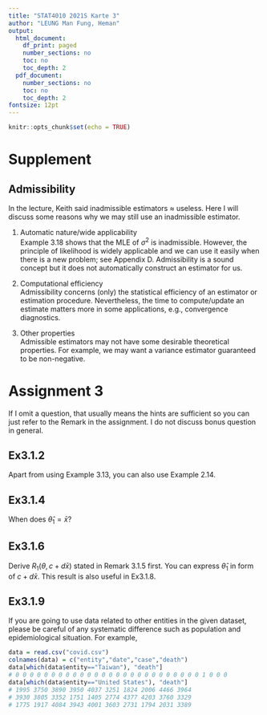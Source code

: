 ```yaml
---
title: "STAT4010 2021S Karte 3"
author: "LEUNG Man Fung, Heman"
output:
  html_document:
    df_print: paged
    number_sections: no
    toc: no
    toc_depth: 2
  pdf_document:
    number_sections: no
    toc: no
    toc_depth: 2
fontsize: 12pt
---
```


```r
knitr::opts_chunk$set(echo = TRUE)
```

# Supplement
## Admissibility
In the lecture, Keith said inadmissible estimators $\approx$ useless. Here I will discuss some reasons why we may still use an inadmissible estimator.

1. Automatic nature/wide applicability  
Example 3.18 shows that the MLE of $\sigma^2$ is inadmissible. However, the principle of likelihood is widely applicable and we can use it easily when there is a new problem; see Appendix D. Admissibility is a sound concept but it does not automatically construct an estimator for us.

2. Computational efficiency  
Admissibility concerns (only) the statistical efficiency of an estimator or estimation procedure. Nevertheless, the time to compute/update an estimate matters more in some applications, e.g., convergence diagnostics.

3. Other properties  
Admissible estimators may not have some desirable theoretical properties. For example, we may want a variance estimator guaranteed to be non-negative.

# Assignment 3
If I omit a question, that usually means the hints are sufficient so you can just refer to the Remark in the assignment. I do not discuss bonus question in general.

## Ex3.1.2
Apart from using Example 3.13, you can also use Example 2.14.

## Ex3.1.4
When does $\hat{\theta}_1 = \bar{x}$?

## Ex3.1.6
Derive $R_1(\theta, c+d\bar{x})$ stated in Remark 3.1.5 first. You can express $\hat{\theta}_1$ in form of $c+d\bar{x}$. This result is also useful in Ex3.1.8.

## Ex3.1.9
If you are going to use data related to other entities in the given dataset, please be careful of any systematic difference such as population and epidemiological situation. For example,
```r
data = read.csv("covid.csv")
colnames(data) = c("entity","date","case","death")
data[which(data$entity=="Taiwan"), "death"]
# 0 0 0 0 0 0 0 0 0 0 0 0 0 0 0 0 0 0 0 0 0 0 0 0 0 0 1 0 0 0
data[which(data$entity=="United States"), "death"]
# 1995 3750 3890 3950 4037 3251 1824 2006 4466 3964
# 3930 3805 3352 1751 1405 2774 4377 4203 3760 3329
# 1775 1917 4084 3943 4001 3603 2731 1794 2031 3389
```